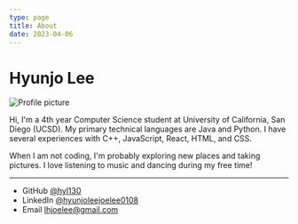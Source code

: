 ```yaml
---
type: page
title: About
date: 2023-04-06
---
```


# Hyunjo Lee


<Image
  src="/images/joePic.jpg"
  alt="Profile picture"
  width={637.5}
  height={850}
  priority
  className="next-image"
/>

Hi, I'm a 4th year Computer Science student at University of California, San Diego (UCSD). My primary technical languages are Java and Python. I have several experiences with C++, JavaScript, React, HTML, and CSS.

When I am not coding, I'm probably exploring new places and taking pictures. I love listening to music and dancing during my free time!

---

- GitHub [@hyl130](https://github.com/hyl130)
- LinkedIn [@hyunjoleejoelee0108](https://www.linkedin.com/in/hyunjoleejoelee0108/)
- Email lhjoelee@gmail.com
